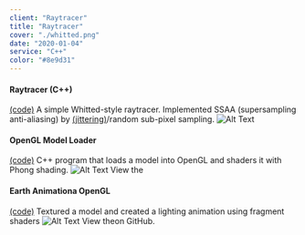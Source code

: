 ```yaml
---
client: "Raytracer"
title: "Raytracer"
cover: "./whitted.png"
date: "2020-01-04"
service: "C++"
color: "#8e9d31"
---
```


#### Raytracer (C++)
 [(code)](http://github.com/sambeebe/whitted-style-raytracer "code")
A simple Whitted-style raytracer. Implemented SSAA (supersampling anti-aliasing) by [(jittering)](https://en.wikipedia.org/wiki/Supersampling#Jittered "Jittered")/random sub-pixel sampling.
![Alt Text](whitted-small.png "raytracer")




#### OpenGL Model Loader
[(code)](http://github.com/sambeebe/ModelLoader-OpenGL "Example")
C++ program that loads a model into OpenGL and shaders it with Phong shading.
![Alt Text](buddha.png "Image Title")
View the




#### Earth Animationa OpenGL
[(code)](http://github.com/sambeebe/Earth-OpenGL "Example")
Textured a model and created a lighting animation using fragment shaders
![Alt Text](earth.png "Image Title")
View theon GitHub.
